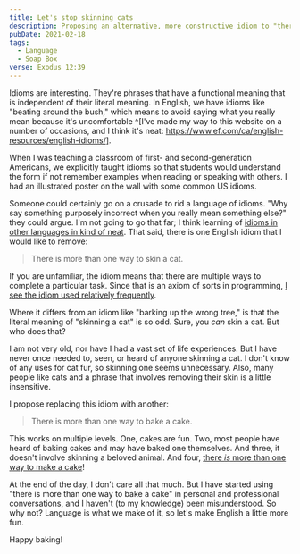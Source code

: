 ```yaml
---
title: Let's stop skinning cats
description: Proposing an alternative, more constructive idiom to "there's more than one way to skin a cat"
pubDate: 2021-02-18
tags:
  - Language
  - Soap Box
verse: Exodus 12:39
---
```



Idioms are interesting. They're phrases that have a functional meaning that is independent of their literal meaning. In English, we have idioms like "beating around the bush," which means to avoid saying what you really mean because it's uncomfortable ^[I've made my way to this website on a number of occasions, and I think it's neat: https://www.ef.com/ca/english-resources/english-idioms/].

When I was teaching a classroom of first- and second-generation Americans, we explicitly taught idioms so that students would understand the form if not remember examples when reading or speaking with others. I had an illustrated poster on the wall with some common US idioms.

Someone could certainly go on a crusade to rid a language of idioms. "Why say something purposely incorrect when you really mean something else?" they could argue. I'm not going to go that far; I think learning of [idioms in other languages in kind of neat](https://www.thatsanegg.com/about). That said, there is one English idiom that I would like to remove:

> There is more than one way to skin a cat. <Emoji symbol='😿'/>

If you are unfamiliar, the idiom means that there are multiple ways to complete a particular task. Since that is an axiom of sorts in programming, [I see the idiom used relatively frequently](https://duckduckgo.com/?q=site%3Astackoverflow.com+%22more+than+one+way+to+skin+a+cat%22).

Where it differs from an idiom like "barking up the wrong tree," is that the literal meaning of "skinning a cat" is so odd. Sure, you _can_ skin a cat. But who does that?

I am not very old, nor have I had a vast set of life experiences. But I have never once needed to, seen, or heard of anyone skinning a cat. I don't know of any uses for cat fur, so skinning one seems unnecessary. Also, many people like cats and a phrase that involves removing their skin is a little insensitive.

I propose replacing this idiom with another:

> There is more than one way to bake a cake. <Emoji symbol='🍰'/>

This works on multiple levels. One, cakes are fun. Two, most people have heard of baking cakes and may have baked one themselves. And three, it doesn't involve skinning a beloved animal. And four, [there _is_ more than one way to make a cake](https://www.allrecipes.com/search/results/?sort=re&wt=cake)!

At the end of the day, I don't care all that much. But I have started using "there is more than one way to bake a cake" in personal and professional conversations, and I haven't (to my knowledge) been misunderstood. So why not? Language is what we make of it, so let's make English a little more fun.

Happy baking!
